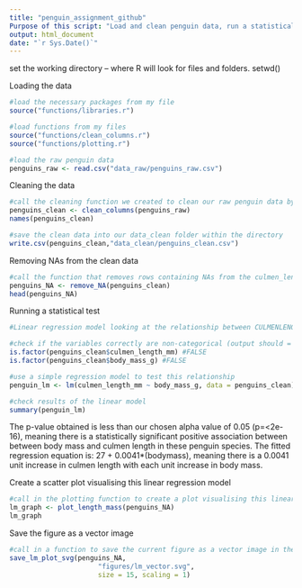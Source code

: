 ---
title: "penguin_assignment_github"
Purpose of this script: "Load and clean penguin data, run a statistical test on it before plotting and saving a figure of the data"
output: html_document
date: "`r Sys.Date()`"
---

set the working directory -- where R will look for files and folders. 
setwd()

Loading the data
```{r}
#load the necessary packages from my file
source("functions/libraries.r")

#load functions from my files
source("functions/clean_columns.r")
source("functions/plotting.r")

#load the raw penguin data
penguins_raw <- read.csv("data_raw/penguins_raw.csv")

```

Cleaning the data
```{r}
#call the cleaning function we created to clean our raw penguin data by fixing column names, removing empty rows (NA) and removing "comment" and "delta" columns
penguins_clean <- clean_columns(penguins_raw)
names(penguins_clean)

#save the clean data into our data_clean folder within the directory
write.csv(penguins_clean,"data_clean/penguins_clean.csv")

```

Removing NAs from the clean data
```{r}
#call the function that removes rows containing NAs from the culmen_length and body_mass-g columns and subsets this data
penguins_NA <- remove_NA(penguins_clean)
head(penguins_NA)

```

Running a statistical test
```{r}
#Linear regression model looking at the relationship between CULMENLENGTH and BODYMASS [Does body mass affect culmen length?]

#check if the variables correctly are non-categorical (output should = FALSE)
is.factor(penguins_clean$culmen_length_mm) #FALSE
is.factor(penguins_clean$body_mass_g) #FALSE

#use a simple regression model to test this relationship
penguin_lm <- lm(culmen_length_mm ~ body_mass_g, data = penguins_clean)

#check results of the linear model
summary(penguin_lm) 

```
The p-value obtained is less than our chosen alpha value of 0.05 (p=<2e-16), meaning there is a statistically significant positive association between between body mass and culmen length in these penguin species.
The fitted regression equation is: 27 + 0.0041*(bodymass), meaning there is a 0.0041 unit increase in culmen length with each unit increase in body mass.


Create a scatter plot visualising this linear regression model
```{r}
#call in the plotting function to create a plot visualising this linear regression model
lm_graph <- plot_length_mass(penguins_NA)
lm_graph

```

Save the figure as a vector image
```{r}
#call in a function to save the current figure as a vector image in the figures folder within our directory
save_lm_plot_svg(penguins_NA, 
                      "figures/lm_vector.svg", 
                      size = 15, scaling = 1)
```



